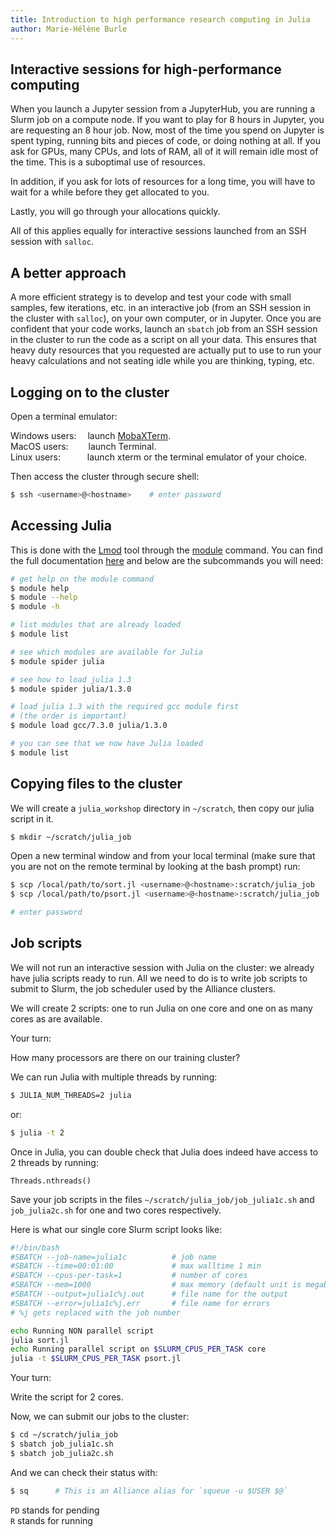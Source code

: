 ```yaml
---
title: Introduction to high performance research computing in Julia
author: Marie-Hélène Burle
---
```


## Interactive sessions for high-performance computing

When you launch a Jupyter session from a JupyterHub, you are running a Slurm job on a compute node. If you want to play for 8 hours in Jupyter, you are requesting an 8 hour job. Now, most of the time you spend on Jupyter is spent typing, running bits and pieces of code, or doing nothing at all. If you ask for GPUs, many CPUs, and lots of RAM, all of it will remain idle most of the time. This is a suboptimal use of resources.

In addition, if you ask for lots of resources for a long time, you will have to wait for a while before they get allocated to you.

Lastly, you will go through your allocations quickly.

All of this applies equally for interactive sessions launched from an SSH session with `salloc`.

## A better approach

A more efficient strategy is to develop and test your code with small samples, few iterations, etc. in an interactive job (from an SSH session in the cluster with `salloc`), on your own computer, or in Jupyter. Once you are confident that your code works, launch an `sbatch` job from an SSH session in the cluster to run the code as a script on all your data. This ensures that heavy duty resources that you requested are actually put to use to run your heavy calculations and not seating idle while you are thinking, typing, etc.

## Logging on to the cluster

Open a terminal emulator:

Windows users: &emsp;launch [MobaXTerm](https://mobaxterm.mobatek.net/). \
MacOS users: &emsp;&emsp;launch Terminal. \
Linux users: &emsp;&emsp;&ensp;&nbsp;launch xterm or the terminal emulator of your choice.

Then access the cluster through secure shell:

```.bash
$ ssh <username>@<hostname>    # enter password
```

## Accessing Julia

This is done with the [Lmod](https://github.com/TACC/Lmod) tool through the [module](https://docs.computecanada.ca/wiki/Utiliser_des_modules/en) command. You can find the full documentation [here](https://lmod.readthedocs.io/en/latest/010_user.html) and below are the subcommands you will need:

```.bash
# get help on the module command
$ module help
$ module --help
$ module -h

# list modules that are already loaded
$ module list

# see which modules are available for Julia
$ module spider julia

# see how to load julia 1.3
$ module spider julia/1.3.0

# load julia 1.3 with the required gcc module first
# (the order is important)
$ module load gcc/7.3.0 julia/1.3.0

# you can see that we now have Julia loaded
$ module list
```

## Copying files to the cluster

We will create a `julia_workshop` directory in `~/scratch`, then copy our julia script in it.

```.bash
$ mkdir ~/scratch/julia_job
```

Open a new terminal window and from your local terminal (make sure that you are not on the remote terminal by looking at the bash prompt) run:

```.bash
$ scp /local/path/to/sort.jl <username>@<hostname>:scratch/julia_job
$ scp /local/path/to/psort.jl <username>@<hostname>:scratch/julia_job

# enter password
```

## Job scripts

We will not run an interactive session with Julia on the cluster: we already have julia scripts ready to run. All we need to do is to write job scripts to submit to Slurm, the job scheduler used by the Alliance clusters.

We will create 2 scripts: one to run Julia on one core and one on as many cores as are available.

:::{.exo}

:::{.yourturn}

Your turn:

:::

How many processors are there on our training cluster?

:::

We can run Julia with multiple threads by running:

```.bash
$ JULIA_NUM_THREADS=2 julia
```

or:

```.bash
$ julia -t 2
```

Once in Julia, you can double check that Julia does indeed have access to 2 threads by running:

```.julia
Threads.nthreads()
```

Save your job scripts in the files `~/scratch/julia_job/job_julia1c.sh` and `job_julia2c.sh` for one and two cores respectively.

Here is what our single core Slurm script looks like:

```.bash
#!/bin/bash
#SBATCH --job-name=julia1c			# job name
#SBATCH --time=00:01:00				# max walltime 1 min
#SBATCH --cpus-per-task=1           # number of cores
#SBATCH --mem=1000					# max memory (default unit is megabytes)
#SBATCH --output=julia1c%j.out		# file name for the output
#SBATCH --error=julia1c%j.err		# file name for errors
# %j gets replaced with the job number

echo Running NON parallel script
julia sort.jl
echo Running parallel script on $SLURM_CPUS_PER_TASK core
julia -t $SLURM_CPUS_PER_TASK psort.jl
```

:::{.exo}

:::{.yourturn}

Your turn:

:::

Write the script for 2 cores.

:::

Now, we can submit our jobs to the cluster:

```.bash
$ cd ~/scratch/julia_job
$ sbatch job_julia1c.sh
$ sbatch job_julia2c.sh
```

And we can check their status with:

```.bash
$ sq	  # This is an Alliance alias for `squeue -u $USER $@`
```

:::{.note}

`PD` stands for pending \
`R` stands for running

:::
